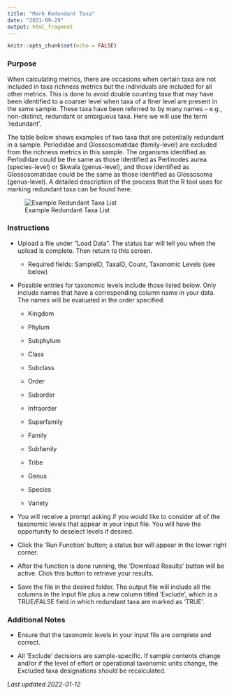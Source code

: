 ```yaml
---
title: "Mark Redundant Taxa"
date: "2021-09-29"
output: html_fragment
---
```


```r
knitr::opts_chunk$set(echo = FALSE)
```

### Purpose

When calculating metrics, there are occasions when certain taxa are not included
in taxa richness metrics but the individuals are included for all other metrics.
This is done to avoid double counting taxa that may have been identified to a 
coarser level when taxa of a finer level are present in the same sample. These 
taxa have been referred to by many names – e.g., non-distinct, redundant or 
ambiguous taxa.  Here we will use the term ‘redundant’. 

The table below shows examples of two taxa that are potentially redundant in a 
sample. Perlodidae and Glossosomatidae (family-level) are excluded from the 
richness metrics in this sample. The organisms identified as Perlodidae could be 
the same as those identified as Perlinodes aurea (species-level) or Skwala 
(genus-level), and those identified as Glossosomatidae could be the same as 
those identified as Glossosoma (genus-level). A detailed description of the 
process that the R tool uses for marking redundant taxa can be found here.

![Example Redundant Taxa List](Shiny_MarkExcluded.png)

### Instructions

* Upload a file under "Load Data".  The status bar will tell you when the upload
is complete.  Then return to this screen.

    +	Required fields: SampleID, TaxaID, Count, Taxonomic Levels (see below)

*	Possible entries for taxonomic levels include those listed below.  Only 
include names that have a corresponding column name in your data.  The names
will be evaluated in the order specified.

    +	Kingdom 
    
    + Phylum

    +	Subphylum

    +	Class
    
    + Subclass

    +	Order
    
    + Suborder

    +	Infraorder
    
    + Superfamily

    +	Family

    +	Subfamily

    +	Tribe

    +	Genus
    
    + Species
    
    + Variety

*	You will receive a prompt asking if you would like to consider all of the 
taxonomic levels that appear in your input file. You will have the opportunity 
to deselect levels if desired.

*	Click the ‘Run Function’ button; a status bar will appear in the lower right 
corner.

*	After the function is done running, the ‘Download Results’ button will be 
active. Click this button to retrieve your results.

*	Save the file in the desired folder. The output file will include all the 
columns in the input file plus a new column titled ‘Exclude’, which is a 
TRUE/FALSE field in which redundant taxa are marked as ‘TRUE’.

### Additional Notes

*	Ensure that the taxonomic levels in your input file are complete and correct.

*	All ‘Exclude’ decisions are sample-specific. If sample contents change and/or
if the level of effort or operational taxonomic units change, the Excluded taxa
designations should be recalculated.

*Last updated 2022-01-12*
